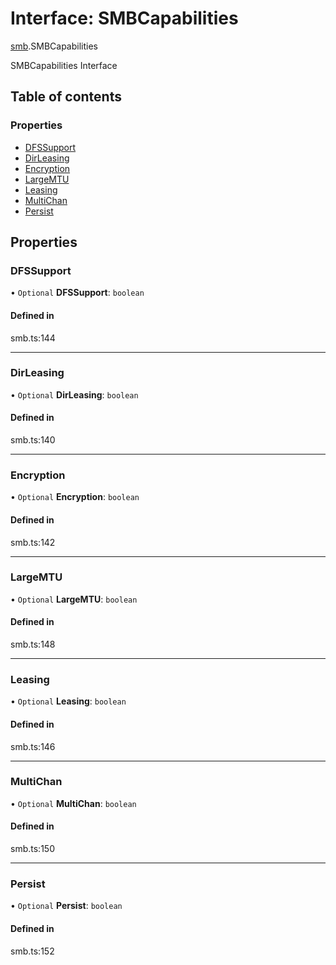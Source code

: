 # Interface: SMBCapabilities

[smb](/templates/protocols/javascript/modules/smb).SMBCapabilities

SMBCapabilities Interface

## Table of contents

### Properties

- [DFSSupport](/templates/protocols/javascript/modules/smb.SMBCapabilities#dfssupport)
- [DirLeasing](/templates/protocols/javascript/modules/smb.SMBCapabilities#dirleasing)
- [Encryption](/templates/protocols/javascript/modules/smb.SMBCapabilities#encryption)
- [LargeMTU](/templates/protocols/javascript/modules/smb.SMBCapabilities#largemtu)
- [Leasing](/templates/protocols/javascript/modules/smb.SMBCapabilities#leasing)
- [MultiChan](/templates/protocols/javascript/modules/smb.SMBCapabilities#multichan)
- [Persist](/templates/protocols/javascript/modules/smb.SMBCapabilities#persist)

## Properties

### DFSSupport

• `Optional` **DFSSupport**: `boolean`

#### Defined in

smb.ts:144

___

### DirLeasing

• `Optional` **DirLeasing**: `boolean`

#### Defined in

smb.ts:140

___

### Encryption

• `Optional` **Encryption**: `boolean`

#### Defined in

smb.ts:142

___

### LargeMTU

• `Optional` **LargeMTU**: `boolean`

#### Defined in

smb.ts:148

___

### Leasing

• `Optional` **Leasing**: `boolean`

#### Defined in

smb.ts:146

___

### MultiChan

• `Optional` **MultiChan**: `boolean`

#### Defined in

smb.ts:150

___

### Persist

• `Optional` **Persist**: `boolean`

#### Defined in

smb.ts:152
